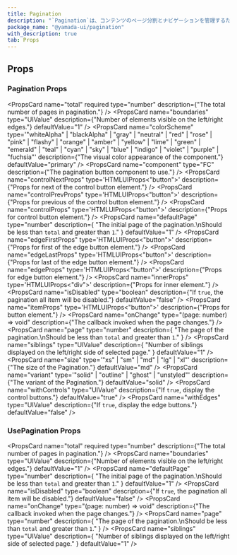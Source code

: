 ```yaml
---
title: Pagination
description: "`Pagination`は、コンテンツのページ分割とナビゲーションを管理するためのコンポーネントです。"
package_name: "@yamada-ui/pagination"
with_description: true
tab: Props
---
```


## Props

### Pagination Props

<PropsCard
  name="total"
  required
  type="number"
  description={"The total number of pages in pagination."}
/>
<PropsCard
  name="boundaries"
  type="UIValue<number>"
  description={"Number of elements visible on the left/right edges."}
  defaultValue="1"
/>
<PropsCard
  name="colorScheme"
  type='"whiteAlpha" | "blackAlpha" | "gray" | "neutral" | "red" | "rose" | "pink" | "flashy" | "orange" | "amber" | "yellow" | "lime" | "green" | "emerald" | "teal" | "cyan" | "sky" | "blue" | "indigo" | "violet" | "purple" | "fuchsia"'
  description={"The visual color appearance of the component."}
  defaultValue="primary"
/>
<PropsCard
  name="component"
  type="FC<PaginationItemProps>"
  description={"The pagination button component to use."}
/>
<PropsCard
  name="controlNextProps"
  type='HTMLUIProps<"button">'
  description={"Props for next of the control button element."}
/>
<PropsCard
  name="controlPrevProps"
  type='HTMLUIProps<"button">'
  description={"Props for previous of the control button element."}
/>
<PropsCard
  name="controlProps"
  type='HTMLUIProps<"button">'
  description={"Props for control button element."}
/>
<PropsCard
  name="defaultPage"
  type="number"
  description={
    "The initial page of the pagination.\nShould be less than `total` and greater than `1`."
  }
  defaultValue="1"
/>
<PropsCard
  name="edgeFirstProps"
  type='HTMLUIProps<"button">'
  description={"Props for first of the edge button element."}
/>
<PropsCard
  name="edgeLastProps"
  type='HTMLUIProps<"button">'
  description={"Props for last of the edge button element."}
/>
<PropsCard
  name="edgeProps"
  type='HTMLUIProps<"button">'
  description={"Props for edge button element."}
/>
<PropsCard
  name="innerProps"
  type='HTMLUIProps<"div">'
  description={"Props for inner element."}
/>
<PropsCard
  name="isDisabled"
  type="boolean"
  description={"If `true`, the pagination all item will be disabled."}
  defaultValue="false"
/>
<PropsCard
  name="itemProps"
  type='HTMLUIProps<"button">'
  description={"Props for button element."}
/>
<PropsCard
  name="onChange"
  type="(page: number) => void"
  description={"The callback invoked when the page changes."}
/>
<PropsCard
  name="page"
  type="number"
  description={
    "The page of the pagination.\nShould be less than `total` and greater than `1`."
  }
/>
<PropsCard
  name="siblings"
  type="UIValue<number>"
  description={
    "Number of siblings displayed on the left/right side of selected page."
  }
  defaultValue="1"
/>
<PropsCard
  name="size"
  type='"xs" | "sm" | "md" | "lg" | "xl"'
  description={"The size of the Pagination."}
  defaultValue="md"
/>
<PropsCard
  name="variant"
  type='"solid" | "outline" | "ghost" | "unstyled"'
  description={"The variant of the Pagination."}
  defaultValue="solid"
/>
<PropsCard
  name="withControls"
  type="UIValue<boolean>"
  description={"If `true`, display the control buttons."}
  defaultValue="true"
/>
<PropsCard
  name="withEdges"
  type="UIValue<boolean>"
  description={"If `true`, display the edge buttons."}
  defaultValue="false"
/>

### UsePagination Props

<PropsCard
  name="total"
  required
  type="number"
  description={"The total number of pages in pagination."}
/>
<PropsCard
  name="boundaries"
  type="UIValue<number>"
  description={"Number of elements visible on the left/right edges."}
  defaultValue="1"
/>
<PropsCard
  name="defaultPage"
  type="number"
  description={
    "The initial page of the pagination.\nShould be less than `total` and greater than `1`."
  }
  defaultValue="1"
/>
<PropsCard
  name="isDisabled"
  type="boolean"
  description={"If `true`, the pagination all item will be disabled."}
  defaultValue="false"
/>
<PropsCard
  name="onChange"
  type="(page: number) => void"
  description={"The callback invoked when the page changes."}
/>
<PropsCard
  name="page"
  type="number"
  description={
    "The page of the pagination.\nShould be less than `total` and greater than `1`."
  }
/>
<PropsCard
  name="siblings"
  type="UIValue<number>"
  description={
    "Number of siblings displayed on the left/right side of selected page."
  }
  defaultValue="1"
/>
